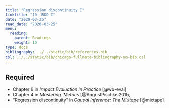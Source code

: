 ```yaml
---
title: "Regression discontinuity I"
linktitle: "10: RDD I"
date: "2020-03-25"
read_date: "2020-03-25"
menu:
  reading:
    parent: Readings
    weight: 10
type: docs
bibliography: ../../static/bib/references.bib
csl: ../../static/bib/chicago-fullnote-bibliography-no-bib.csl
---
```


## Required

- <i class="fas fa-book"></i> Chapter 6 in *Impact Evaluation in Practice* [@wb-eval]
- <i class="fas fa-book"></i> Chapter 4 in *Mastering 'Metrics* [@AngristPischke:2015]
- <i class="fas fa-book"></i> "Regression discontinuity" in *Causal Inference: The Mixtape* [@mixtape]
